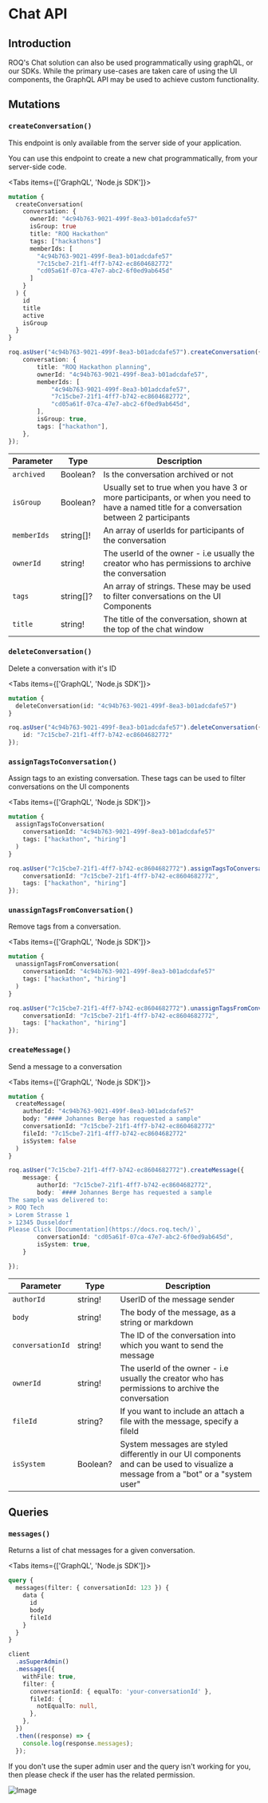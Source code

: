 
# Chat API

## Introduction

ROQ's Chat solution can also be used programmatically using graphQL, or our SDKs.
While the primary use-cases are taken care of using the UI components, the GraphQL API may be used to achieve custom
functionality.

## Mutations

### `createConversation()`

<Callout type="info" emoji="ℹ️">
  This endpoint is only available from the server side of your application.
</Callout>

You can use this endpoint to create a new chat programmatically, from your server-side code.

<Tabs items={['GraphQL', 'Node.js SDK']}><Tab>

```graphql
mutation {
  createConversation(
    conversation: {
      ownerId: "4c94b763-9021-499f-8ea3-b01adcdafe57"
      isGroup: true
      title: "ROQ Hackathon"
      tags: ["hackathons"]
      memberIds: [
        "4c94b763-9021-499f-8ea3-b01adcdafe57"
        "7c15cbe7-21f1-4ff7-b742-ec8604682772"
        "cd05a61f-07ca-47e7-abc2-6f0ed9ab645d"
      ]
    }
  ) {
    id
    title
    active
    isGroup
  }
}
```

</Tab><Tab>

```ts
roq.asUser("4c94b763-9021-499f-8ea3-b01adcdafe57").createConversation({
    conversation: {
        title: "ROQ Hackathon planning",
        ownerId: "4c94b763-9021-499f-8ea3-b01adcdafe57",
        memberIds: [
            "4c94b763-9021-499f-8ea3-b01adcdafe57",
            "7c15cbe7-21f1-4ff7-b742-ec8604682772",
            "cd05a61f-07ca-47e7-abc2-6f0ed9ab645d",
        ],
        isGroup: true,
        tags: ["hackathon"],
    },
});
```

</Tab></Tabs>

| Parameter   | Type      | Description                                                                                                                                |
|-------------|-----------|--------------------------------------------------------------------------------------------------------------------------------------------|
| `archived`  | Boolean?  | Is the conversation archived or not                                                                                                        |
| `isGroup`   | Boolean?  | Usually set to true when you have 3 or more participants, or when you need to have a named title for a conversation between 2 participants |
| `memberIds` | string[]! | An array of userIds for participants of the conversation                                                                                   |
| `ownerId`   | string!   | The userId of the owner - i.e usually the creator who has permissions to archive the conversation                                          |
| `tags`      | string[]? | An array of strings. These may be used to filter conversations on the UI Components                                                        |
| `title`     | string!   | The title of the conversation, shown at the top of the chat window                                                                         |

### `deleteConversation()`

Delete a conversation with it's ID

<Tabs items={['GraphQL', 'Node.js SDK']}><Tab>

```graphql
mutation {
  deleteConversation(id: "4c94b763-9021-499f-8ea3-b01adcdafe57")
}
```

</Tab><Tab>

```ts
roq.asUser("4c94b763-9021-499f-8ea3-b01adcdafe57").deleteConversation({
    id: "7c15cbe7-21f1-4ff7-b742-ec8604682772"
});
```

</Tab></Tabs>

### `assignTagsToConversation()`

Assign tags to an existing conversation. These tags can be used to filter conversations on the UI components

<Tabs items={['GraphQL', 'Node.js SDK']}><Tab>

```graphql
mutation {
  assignTagsToConversation(
    conversationId: "4c94b763-9021-499f-8ea3-b01adcdafe57"
    tags: ["hackathon", "hiring"]
  )
}
```

</Tab><Tab>

```ts
roq.asUser("7c15cbe7-21f1-4ff7-b742-ec8604682772").assignTagsToConversation({
    conversationId: "7c15cbe7-21f1-4ff7-b742-ec8604682772",
    tags: ["hackathon", "hiring"]
});
```

</Tab></Tabs>

### `unassignTagsFromConversation()`

Remove tags from a conversation.

<Tabs items={['GraphQL', 'Node.js SDK']}><Tab>

```graphql
mutation {
  unassignTagsFromConversation(
    conversationId: "4c94b763-9021-499f-8ea3-b01adcdafe57"
    tags: ["hackathon", "hiring"]
  )
}
```

</Tab><Tab>

```ts
roq.asUser("7c15cbe7-21f1-4ff7-b742-ec8604682772").unassignTagsFromConversation({
    conversationId: "7c15cbe7-21f1-4ff7-b742-ec8604682772",
    tags: ["hackathon", "hiring"]
});
```

</Tab></Tabs>

### `createMessage()`

Send a message to a conversation

<Tabs items={['GraphQL', 'Node.js SDK']}><Tab>

```graphql
mutation {
  createMessage(
    authorId: "4c94b763-9021-499f-8ea3-b01adcdafe57"
    body: "#### Johannes Berge has requested a sample"
    conversationId: "7c15cbe7-21f1-4ff7-b742-ec8604682772"
    fileId: "7c15cbe7-21f1-4ff7-b742-ec8604682772"
    isSystem: false
  )
}
```

</Tab><Tab>

```ts
roq.asUser("7c15cbe7-21f1-4ff7-b742-ec8604682772").createMessage({
    message: {
        authorId: "7c15cbe7-21f1-4ff7-b742-ec8604682772",
        body: `#### Johannes Berge has requested a sample
The sample was delivered to:
> ROQ Tech
> Lorem Strasse 1
> 12345 Dusseldorf
Please Click [Documentation](https://docs.roq.tech/)`,
        conversationId: "cd05a61f-07ca-47e7-abc2-6f0ed9ab645d",
        isSystem: true,
    }

});

```

</Tab></Tabs>

| Parameter        | Type     | Description                                                                                                                        |
|------------------|----------|------------------------------------------------------------------------------------------------------------------------------------|
| `authorId`       | string!  | UserID of the message sender                                                                                                       |
| `body`           | string!  | The body of the message, as a string or markdown                                                                                   |
| `conversationId` | string!  | The ID of the conversation into which you want to send the message                                                                 |
| `ownerId`        | string!  | The userId of the owner - i.e usually the creator who has permissions to archive the conversation                                  |
| `fileId`         | string?  | If you want to include an attach a file with the message, specify a fileId                                                         |
| `isSystem`       | Boolean? | System messages are styled differently in our UI components and can be used to visualize a message from a "bot" or a "system user" |

## Queries

### `messages()`

Returns a list of chat messages for a given conversation.

<Tabs items={['GraphQL', 'Node.js SDK']}><Tab>

```graphql
query {
  messages(filter: { conversationId: 123 }) {
    data {
      id
      body
      fileId
    }
  }
}
```

</Tab><Tab>

```ts
client
  .asSuperAdmin()
  .messages({
    withFile: true,
    filter: {
      conversationId: { equalTo: 'your-conversationId' },
      fileId: {
        notEqualTo: null,
      },
    },
  })
  .then((response) => {
    console.log(response.messages);
  });
```

</Tab></Tabs>

If you don't use the super admin user and the query isn't working for you, then please check if the user has the
related permission.

![Image](/message-permission.png)